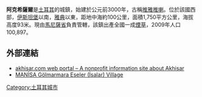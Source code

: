 '''阿克希薩爾'''是[[土耳其|土耳其]]的城鎮，始建於公元前3000年，古稱[[推雅推喇|推雅推喇]]。位於該國西部，[[伊斯坦堡|伊斯坦堡]]以南，[[雅典|雅典]]以東，距地中海約100公里，面積1,750平方公里，海拔高度93米。現由[[馬尼薩省|馬尼薩省]]負責管轄，該鎮出產全國一成[[煙草|煙草]]，2009年人口100,897。

==外部連結==
* [https://web.archive.org/web/20030623031042/http://www.akhisar.com/english/ akhisar.com web portal – A nonprofit information site about Akhisar]
* [http://eselerkoyu.googlepages.com/ MANİSA Gölmarmara Eseler (İsalar) Village] {{Wayback|url=http://eselerkoyu.googlepages.com/ |date=20090830043326 }}

{{Authority control}}
{{Turkey-geo-stub}}
[[Category:土耳其城市|Category:土耳其城市]]